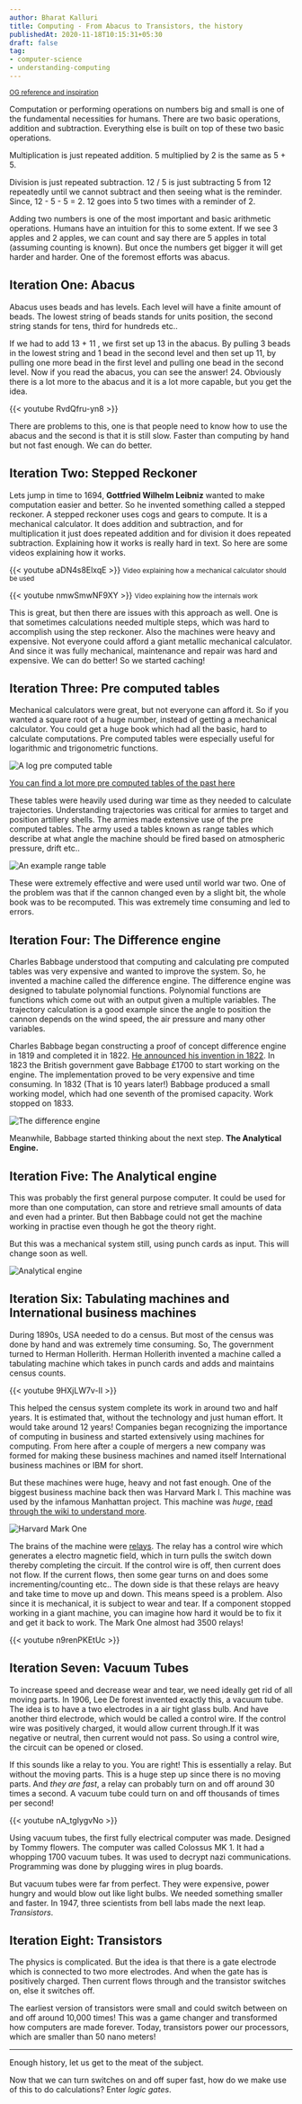 ```yaml
---
author: Bharat Kalluri
title: Computing - From Abacus to Transistors, the history
publishedAt: 2020-11-18T10:15:31+05:30
draft: false
tag:
- computer-science
- understanding-computing
---
```


<small>[OG reference and inspiration](https://thecrashcourse.com/courses/computerscience)</small>

Computation or performing operations on numbers big and small is one of the fundamental necessities for humans. There 
are two basic operations, addition and subtraction. Everything else is built on top of these two basic operations.

Multiplication is just repeated addition. 5 multiplied by 2 is the same as 5 + 5.

Division is just repeated subtraction. 12 / 5 is just subtracting 5 from 12 repeatedly until we cannot subtract and then seeing what is the 
reminder. Since, 12 - 5 - 5 = 2. 12 goes into 5 two times with a reminder of 2.

Adding two numbers is one of the most important and basic arithmetic operations. Humans have an intuition for this to some extent.
If we see 3 apples and 2 apples, we can count and say there are 5 apples in total (assuming counting is known). But once the numbers
get bigger it will get harder and harder. One of the foremost efforts was abacus.

## Iteration One: Abacus

Abacus uses beads and has levels. Each level will have a finite amount of beads. The lowest string of beads stands for units position, 
the second string stands for tens, third for hundreds etc.. 

If we had to add 13 + 11 , we first set up 13 in the abacus. By pulling 3 beads in the lowest string and 1 bead in the second level and then
set up 11, by pulling one more bead in the first level and pulling one bead in the second level. Now if you read the abacus, you can see the 
answer! 24. Obviously there is a lot more to the abacus and it is a lot more capable, but you get the idea. 

{{< youtube RvdQfru-yn8 >}}

There are problems to this, one is that people need to know how to use the abacus and the second is that it is still slow. Faster than computing by
hand but not fast enough. We can do better.

## Iteration Two: Stepped Reckoner

Lets jump in time to 1694, __Gottfried Wilhelm Leibniz__ wanted to make computation easier and better. So he invented something called a 
stepped reckoner. A stepped reckoner uses cogs and gears to compute. It is a mechanical calculator. It does addition and subtraction, and
for multiplication it just does repeated addition and for division it does repeated subtraction. Explaining how it works is really hard 
in text. So here are some videos explaining how it works.

{{< youtube aDN4s8ElxqE >}}
<small> Video explaining how a mechanical calculator should be used</small>

{{< youtube nmwSmwNF9XY >}}
<small> Video explaining how the internals work</small>

This is great, but then there are issues with this approach as well. One is that sometimes calculations needed multiple steps, which was hard
to accomplish using the step reckoner. Also the machines were heavy and expensive. Not everyone could afford a giant metallic mechanical calculator.
And since it was fully mechanical, maintenance and repair was hard and expensive. We can do better! So we started caching!

## Iteration Three: Pre computed tables

Mechanical calculators were great, but not everyone can afford it. So if you wanted a square root of a huge number, instead of getting a mechanical calculator. You 
could get a huge book which had all the basic, hard to calculate computations. Pre computed tables were especially useful for logarithmic and trigonometric 
functions. 

![A log pre computed table](https://upload.wikimedia.org/wikipedia/commons/2/2e/Abramowitz%26Stegun.page97.agr.jpg)

[You can find a lot more pre computed tables of the past here](https://locomat.loria.fr/locomat/reconstructed.html#other)

These tables were heavily used during war time as they needed to calculate trajectories. Understanding trajectories was critical for armies to target and position
artillery shells. The armies made extensive use of the pre computed tables.
The army used a tables known as range tables which describe at what angle the machine should be fired based on atmospheric pressure, drift etc..

![An example range table](https://upload.wikimedia.org/wikipedia/commons/thumb/a/ae/US_3_inch_field_gun_range_tables_1917.jpeg/800px-US_3_inch_field_gun_range_tables_1917.jpeg)

These were extremely effective and were used until world war two. One of the problem was that if the cannon changed even by a slight bit, the whole book was
to be recomputed. This was extremely time consuming and led to errors.

## Iteration Four: The Difference engine

Charles Babbage understood that computing and calculating pre computed tables was very expensive and wanted to improve the system. So, he invented a machine 
called the difference engine. The difference engine was designed to tabulate polynomial functions. Polynomial functions are functions which come out with an 
output given a multiple variables. The trajectory calculation is a good example since the angle to position the cannon depends on the wind speed, the air pressure
and many other variables. 

Charles Babbage began constructing a proof of concept difference engine in 1819 and completed it in 1822. [He announced his invention in 1822](https://www.christies.com/lotfinder/Lot/babbage-charles-on-the-application-of-machinery-4443486-details.aspx). 
In 1823 the British government gave Babbage £1700 to start working on the engine. The implementation proved to be very expensive and time consuming. In 1832
(That is 10 years later!) Babbage produced a small working model, which had one seventh of the promised capacity. Work stopped on 1833.

![The difference engine](https://upload.wikimedia.org/wikipedia/commons/6/6a/LondonScienceMuseumsReplicaDifferenceEngine.jpg)

Meanwhile, Babbage started thinking about the next step. **The Analytical Engine.**

## Iteration Five: The Analytical engine

This was probably the first general purpose computer. It could be used for more than one computation, can store and retrieve
small amounts of data and even had a printer. But then Babbage could not get the machine working in practise even though he got 
the theory right. 

But this was a mechanical system still, using punch cards as input. This will change soon as well.

![Analytical engine](https://upload.wikimedia.org/wikipedia/commons/a/ac/AnalyticalMachine_Babbage_London.jpg)

## Iteration Six: Tabulating machines and International business machines

During 1890s, USA needed to do a census. But most of the census was done by hand and was extremely time consuming.
So, The government turned to Herman Hollerith. Herman Hollerith invented a machine called a tabulating machine which takes in
punch cards and adds and maintains census counts. 

{{< youtube 9HXjLW7v-II >}}

This helped the census system complete its work in around two and half years. It is estimated that, without the technology and just
human effort. It would take around 12 years! Companies began recognizing the importance of computing in business and started 
extensively using machines for computing. From here after a couple of mergers a new company was formed for making these business
machines and named itself International business machines or IBM for short.

But these machines were huge, heavy and not fast enough. One of the biggest business machine back then was Harvard Mark I. This 
machine was used by the infamous Manhattan project. This machine was *huge*, [read through the wiki to understand more](https://en.wikipedia.org/wiki/Harvard_Mark_I). 

![Harvard Mark One](http://sites.harvard.edu/~chsi/markone/images/Mark1HousingSmall.jpg)

The brains of the machine were [relays](https://en.wikipedia.org/wiki/Relay). The relay has a control wire which generates a electro magnetic field, which in turn pulls
the switch down thereby completing the circuit.  If the control wire is off, then current does not flow. If the current flows, then 
some gear turns on and does some incrementing/counting etc.. The down side is that these relays are heavy and take time to move up and 
down. This means speed is a problem. Also since it is mechanical, it is subject to wear and tear. If a component stopped working in a 
giant machine, you can imagine how hard it would be to fix it and get it back to work. The Mark One almost had 3500 relays!

{{< youtube n9renPKEtUc >}}


## Iteration Seven: Vacuum Tubes

To increase speed and decrease wear and tear, we need ideally get rid of all moving parts. In 1906, Lee De forest invented exactly this, a vacuum 
tube. The idea is to have a two electrodes in a air tight glass bulb. And have another third electrode, which would be called a control
wire. If the control wire was positively charged, it would allow current through.If it was negative or neutral, then current would not 
pass. So using a control wire, the circuit can be opened or closed.

If this sounds like a relay to you. You are right! This is essentially a relay. But without the moving parts. This is a huge step up
since there is no moving parts. And *they are fast*, a relay can probably turn on and off around 30 times a second. A vacuum tube 
could turn on and off thousands of times per second!

{{< youtube nA_tgIygvNo >}}

Using vacuum tubes, the first fully electrical computer was made. Designed by Tommy flowers. The computer was called Colossus MK 1.
It had a whopping 1700 vacuum tubes. It was used to decrypt nazi communications. Programming was done by plugging wires in plug boards.

But vacuum tubes were far from perfect. They were expensive, power hungry and would blow out like light bulbs. We needed something 
smaller and faster. In 1947, three scientists from bell labs made the next leap. *Transistors*.

## Iteration Eight: Transistors

The physics is complicated. But the idea is that there is a gate electrode which is connected to two more electrodes. And when the 
gate has is positively charged. Then current flows through and the transistor switches on, else it switches off.

The earliest version of transistors were small and could switch between on and off around 10,000 times! This was a game changer and 
transformed how computers are made forever. Today, transistors power our processors, which are smaller than 50 nano meters!

---

Enough history, let us get to the meat of the subject.

Now that we can turn switches on and off super fast, how do we make use of this to do calculations? Enter *logic gates*.
